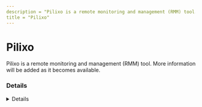```yaml
---
description = "Pilixo is a remote monitoring and management (RMM) tool. More information will be added as it becomes available."
title = "Pilixo"
---
```




# Pilixo

Pilixo is a remote monitoring and management (RMM) tool. More information will be added as it becomes available.

### Details
<Details author={""}
         category={""}
         created={""}
         website={""}
         lastModified={"2/9/2024"}
         privileges={""}
         free={ "" }
         verification={""}
/>

#### Installation Paths
<Card code={ ["rdp.exe", "Pilixo_Installer*.exe"] }/>





### Forensic Artifacts




#### Network Artifacts
<EuiSpacer size="xl"/>
<NetworkArtifactsTable data={ [{"Description": "Known remote domains", "Domains": ["pilixo.com", "download.pilixo.com", "*.pilixo.com"], "Ports": []}] }/>




### Detections
- Detects potential network activity of Pilixo RMM tool
  - [Sigma Rule](https://github.com/magicsword-io/LOLRMM/blob/main/detections/sigma/pilixo_network_sigma.yml)
- Detects potential processes activity of Pilixo RMM tool
  - [Sigma Rule](https://github.com/magicsword-io/LOLRMM/blob/main/detections/sigma/pilixo_processes_sigma.yml)

### References
- [https://pilixo.freshdesk.com/support/solutions/articles/9000141879-device-connectivity-and-firewalls](https://pilixo.freshdesk.com/support/solutions/articles/9000141879-device-connectivity-and-firewalls)

